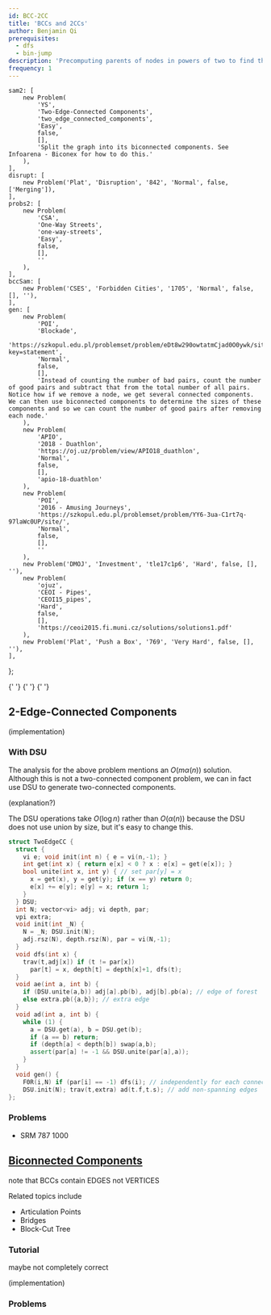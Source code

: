 ```yaml
---
id: BCC-2CC
title: 'BCCs and 2CCs'
author: Benjamin Qi
prerequisites:
  - dfs
  - bin-jump
description: 'Precomputing parents of nodes in powers of two to find the xth parent of a node efficently.'
frequency: 1
---
```



	sam2: [
		new Problem(
			'YS',
			'Two-Edge-Connected Components',
			'two_edge_connected_components',
			'Easy',
			false,
			[],
			'Split the graph into its biconnected components. See Infoarena - Biconex for how to do this.'
		),
	],
	disrupt: [
		new Problem('Plat', 'Disruption', '842', 'Normal', false, ['Merging']),
	],
	probs2: [
		new Problem(
			'CSA',
			'One-Way Streets',
			'one-way-streets',
			'Easy',
			false,
			[],
			''
		),
	],
	bccSam: [
		new Problem('CSES', 'Forbidden Cities', '1705', 'Normal', false, [], ''),
	],
	gen: [
		new Problem(
			'POI',
			'Blockade',
			'https://szkopul.edu.pl/problemset/problem/eDt8w290owtatmCjad0O0ywk/site/?key=statement',
			'Normal',
			false,
			[],
			'Instead of counting the number of bad pairs, count the number of good pairs and subtract that from the total number of all pairs. Notice how if we remove a node, we get several connected components. We can then use biconnected components to determine the sizes of these components and so we can count the number of good pairs after removing each node.'
		),
		new Problem(
			'APIO',
			'2018 - Duathlon',
			'https://oj.uz/problem/view/APIO18_duathlon',
			'Normal',
			false,
			[],
			'apio-18-duathlon'
		),
		new Problem(
			'POI',
			'2016 - Amusing Journeys',
			'https://szkopul.edu.pl/problemset/problem/YY6-3ua-C1rt7q-97laWc0UP/site/',
			'Normal',
			false,
			[],
			''
		),
		new Problem('DMOJ', 'Investment', 'tle17c1p6', 'Hard', false, [], ''),
		new Problem(
			'ojuz',
			'CEOI - Pipes',
			'CEOI15_pipes',
			'Hard',
			false,
			[],
			'https://ceoi2015.fi.muni.cz/solutions/solutions1.pdf'
		),
		new Problem('Plat', 'Push a Box', '769', 'Very Hard', false, [], ''),
	],
};

<Resources>
	<Resource source="CF" title="DFS Tree + Bridges" url="blog/entry/68138">
		{' '}
	</Resource>
	<Resource
		source="Infoarena"
		title="Infoarena - Biconex"
		url="problema/biconex"
	>
		{' '}
	</Resource>
	<Resource source="CP2" title="4.2.8 - Articulation Points & Bridges">
		{' '}
	</Resource>
</Resources>

## 2-Edge-Connected Components

<Problems problems={problems.sam2} />

(implementation)

### With DSU

<Problems problems={problems.disrupt} />

The analysis for the above problem mentions an $O(m\alpha(n))$ solution. Although this is not a two-connected component problem, we can in fact use DSU to generate two-connected components.

(explanation?)

<Spoiler title="Code">

The DSU operations take $O(\log n)$ rather than $O(\alpha(n))$ because the DSU does not use union by size, but it's easy to change this.

```cpp
struct TwoEdgeCC {
  struct {
    vi e; void init(int n) { e = vi(n,-1); }
    int get(int x) { return e[x] < 0 ? x : e[x] = get(e[x]); }
    bool unite(int x, int y) { // set par[y] = x
      x = get(x), y = get(y); if (x == y) return 0;
      e[x] += e[y]; e[y] = x; return 1;
    }
  } DSU;
  int N; vector<vi> adj; vi depth, par;
  vpi extra;
  void init(int _N) {
    N = _N; DSU.init(N);
    adj.rsz(N), depth.rsz(N), par = vi(N,-1);
  }
  void dfs(int x) {
    trav(t,adj[x]) if (t != par[x])
      par[t] = x, depth[t] = depth[x]+1, dfs(t);
  }
  void ae(int a, int b) {
    if (DSU.unite(a,b)) adj[a].pb(b), adj[b].pb(a); // edge of forest
    else extra.pb({a,b}); // extra edge
  }
  void ad(int a, int b) {
    while (1) {
      a = DSU.get(a), b = DSU.get(b);
      if (a == b) return;
      if (depth[a] < depth[b]) swap(a,b);
      assert(par[a] != -1 && DSU.unite(par[a],a));
    }
  }
  void gen() {
    F0R(i,N) if (par[i] == -1) dfs(i); // independently for each connected component
    DSU.init(N); trav(t,extra) ad(t.f,t.s); // add non-spanning edges
};
```

</Spoiler>

### Problems

<Problems problems={problems.probs2} />

- SRM 787 1000

## [Biconnected Components](https://en.wikipedia.org/wiki/Biconnected_component)

<Problems problems={problems.bccSam} />

note that BCCs contain EDGES not VERTICES

Related topics include

- Articulation Points
- Bridges
- Block-Cut Tree

### Tutorial

<Resources>
	<Resource
		source="GFG"
		title="Articulation Points (aka Cut Vertices)"
		url="articulation-points-or-cut-vertices-in-a-graph"
	>
		maybe not completely correct
	</Resource>
</Resources>

(implementation)

### Problems

<Problems problems={problems.gen} />
